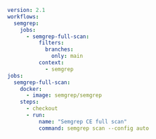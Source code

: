 ```yaml
version: 2.1
workflows:
  semgrep:
    jobs:
      - semgrep-full-scan:
          filters:
            branches:
              only: main
          context:
            - semgrep
jobs:
  semgrep-full-scan:
    docker:
      - image: semgrep/semgrep
    steps:
      - checkout
      - run:
          name: "Semgrep CE full scan"
          command: semgrep scan --config auto
```
